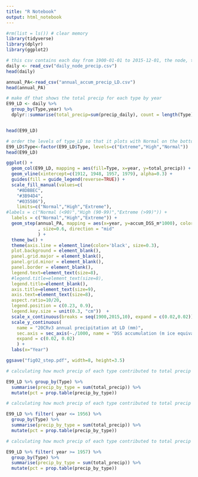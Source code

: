 ```yaml
---
title: "R Notebook"
output: html_notebook
---
```


```r
#rm(list = ls()) # clear memory
library(tidyverse)
library(dplyr)
library(ggplot2)
```

```r
# this csv contains each day from 1900-01-01 to 2015-12-01, the node, the 20cr precip, the precip type
daily <- read_csv("daily_node_precip.csv")
head(daily)
```

```r
annual_PA<-read_csv("annual_accum_precip_LD.csv")
head(annual_PA)
```

```r


# make df that shows the total precip for each type by year
E99_LD <- daily %>%
  group_by(Type,year) %>%
  dplyr::summarise(total_precip=sum(precip_daily), count = length(Type))


head(E99_LD)
```

```r
# order the levels of type_LD so that it plots with Normal on the bottom, then High, then Extreme
E99_LD$Type<-factor(E99_LD$Type, levels=c("Extreme","High","Normal"))
head(E99_LD)
```



```r
ggplot() +
  geom_col(E99_LD, mapping = aes(fill=Type, x=year, y=total_precip)) +
  geom_vline(xintercept=c(1912, 1948, 1957, 1979), alpha=0.3) +
  guides(fill = guide_legend(reverse=TRUE)) +
  scale_fill_manual(values=c(
    "#8DBBEC",
    "#3B94D4",
    "#035586"),
    limits=c("Normal","High","Extreme"),
#labels = c("Normal (<90)","High (90-99)","Extreme (>99)")) +
  labels = c("Normal","High","Extreme")) +
  geom_step(annual_PA, mapping = aes(x=year, y=accum_DSS_m*1000), color = "#EA5D80"
            , size=0.6, direction = "mid"
            ) +
  theme_bw() +
  theme(axis.line = element_line(color='black', size=0.3),
  plot.background = element_blank(),
  panel.grid.major = element_blank(),
  panel.grid.minor = element_blank(),
  panel.border = element_blank(),
  legend.text=element_text(size=8),
  #legend.title=element_text(size=8),
  legend.title=element_blank(),
  axis.title=element_text(size=9),
  axis.text=element_text(size=8),
  aspect.ratio=10/20,
  legend.position = c(0.23, 0.9),
  legend.key.size = unit(0.3, "cm"))  +
  scale_x_continuous(breaks = seq(1900,2015,10), expand = c(0.02,0.02)) +
  scale_y_continuous(
    name = "20CRv3 annual precipitation at LD (mm)",
    sec.axis = sec_axis(~./1000, name = "DSS accumulation (m ice equivalent)"),
    expand = c(0.02, 0.02)
    ) +
  labs(x="Year")

ggsave("fig02_step.pdf", width=8, height=3.5)

```
```r
# calculating how much precip of each type contributed to total precip for 1900-2015

E99_LD %>% group_by(Type) %>%
  summarise(precip_by_type = sum(total_precip)) %>%
  mutate(pct = prop.table(precip_by_type))
```

```r
# calculating how much precip of each type contributed to total precip for 1900-1956

E99_LD %>% filter( year <= 1956) %>%
  group_by(Type) %>%
  summarise(precip_by_type = sum(total_precip)) %>%
  mutate(pct = prop.table(precip_by_type))
```

```r
# calculating how much precip of each type contributed to total precip for 1957-2015

E99_LD %>% filter( year >= 1957) %>%
  group_by(Type) %>%
  summarise(precip_by_type = sum(total_precip)) %>%
  mutate(pct = prop.table(precip_by_type))
```

